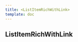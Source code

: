 ```yaml
---
title: <ListItemRichWithLink>
template: doc
---
```



<Section>

  # ListItemRichWithLink

  <List>
    <ListItemRichWithLink 
      title="Donner accès aux lecture suggérées"
      description="Partager des documents tout en respectant le droit d'auteur ? Cela peut se faire via la licence Copidec, les abonnements des bibliothèques ou selon les exceptions prévues par le droit d'auteur."
      href="#"
      linkText="Allo"
    />
    <ListItemRichWithLink 
      title="Déclaration de reproduction"
      description="Si vous devez utiliser du matériel protégé dans votre cours, vous devez déclarer vos reproductions en vertu de la licence Copibec, via l’outil Savia."
      href="#"
    />
    <ListItemRichWithLink 
      title="Collections spéciales"
      description="Notre équipe offre également du soutien au droit d’auteur en contexte de recherche."
      href="#"
    />
  </List>
</Section>